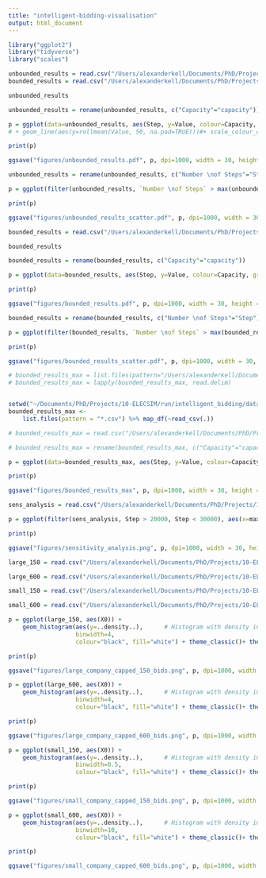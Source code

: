 ```yaml
---
title: "intelligent-bidding-visualisation"
output: html_document
---
```


```r
library("ggplot2")
library("tidyverse")
library("scales")
```




```r
unbounded_results = read.csv("/Users/alexanderkell/Documents/PhD/Projects/10-ELECSIM/run/intelligent_bidding/data/results/reward_df.csv")
bounded_results = read.csv("/Users/alexanderkell/Documents/PhD/Projects/10-ELECSIM/run/intelligent_bidding/data/results/reward_df_150.csv")

```


```r
unbounded_results
```

```r
unbounded_results = rename(unbounded_results, c("Capacity"="capacity"))

p = ggplot(data=unbounded_results, aes(Step, y=Value, colour=Capacity, group=Capacity)) + geom_line(alpha=0.8)+ theme_classic()+ theme(text = element_text(size=22.5), plot.margin=grid::unit(c(5,0,0,0), "mm")) + ylab("Average £/MWh Accepted") + scale_x_continuous(labels = comma) + xlab("Number of Steps") 
# + geom_line(aes(y=rollmean(Value, 50, na.pad=TRUE)))#+ scale_colour_continuous(formatter = comma)

print(p)

ggsave("figures/unbounded_results.pdf", p, dpi=1000, width = 30, height = 20, units = "cm")
```

```r

unbounded_results = rename(unbounded_results, c("Number \nof Steps"="Step"))

p = ggplot(filter(unbounded_results, `Number \nof Steps` > max(unbounded_results$`Number \nof Steps`)-40000), aes(x=Capacity, y=Value, color=`Number \nof Steps`)) + geom_point(size=3) + theme_classic()+ theme(text = element_text(size=22.5), plot.margin=grid::unit(c(5,0,0,0), "mm")) + ylab("Average £/MWh Accepted") + xlab("Capacity of Agents using RL") + ylim(0,250) + scale_x_continuous(labels = comma)

print(p)

ggsave("figures/unbounded_results_scatter.pdf", p, dpi=1000, width = 30, height = 20, units = "cm")

```



```r
bounded_results = read.csv("/Users/alexanderkell/Documents/PhD/Projects/10-ELECSIM/run/intelligent_bidding/data/results/reward_df_150.csv")

bounded_results

```

```r
bounded_results = rename(bounded_results, c("Capacity"="capacity"))

p = ggplot(data=bounded_results, aes(Step, y=Value, colour=Capacity, group=Capacity)) + geom_line(alpha=0.8)+ theme_classic()+ theme(text = element_text(size=22.5), plot.margin=grid::unit(c(0,0,0,0), "mm")) + ylab("Average £/MWh Accepted") + scale_x_continuous(labels = comma) + xlab("Number of Steps") #+ geom_line(aes(y=rollmean(Value, 50, na.pad=TRUE))) #+ scale_colour_continuous(formatter = comma)

print(p)

ggsave("figures/bounded_results.pdf", p, dpi=1000, width = 30, height = 20, units = "cm")

```


```r
bounded_results = rename(bounded_results, c("Number \nof Steps"="Step"))

p = ggplot(filter(bounded_results, `Number \nof Steps` > max(bounded_results$`Number \nof Steps`)-40000), aes(x=Capacity, y=Value, color=`Number \nof Steps`)) + geom_point(size=3) + theme_classic()+ theme(text = element_text(size=22.5), plot.margin=grid::unit(c(5,0,0,0), "mm")) + scale_x_continuous(labels = comma) + ylab("Average £/MWh Accepted") + xlab("Capacity of Agents using RL") + ylim(0,85)

print(p)

ggsave("figures/bounded_results_scatter.pdf", p, dpi=1000, width = 30, height = 20, units = "cm")

```


```r
# bounded_results_max = list.files(pattern="/Users/alexanderkell/Documents/PhD/Projects/10-ELECSIM/run/intelligent_bidding/data/rl_rewards/max/unbounded/*.csv")
# bounded_results_max = lapply(bounded_results_max, read.delim)


setwd("~/Documents/PhD/Projects/10-ELECSIM/run/intelligent_bidding/data/rl_rewards/max/unbounded/")
bounded_results_max <-
    list.files(pattern = "*.csv") %>% map_df(~read_csv(.))

```

```r
# bounded_results_max = read.csv("/Users/alexanderkell/Documents/PhD/Projects/10-ELECSIM/run/intelligent_bidding/data/rl_rewards/max/unbounded/")

# bounded_results_max = rename(bounded_results_max, c("Capacity"="capacity"))

p = ggplot(data=bounded_results_max, aes(Step, y=Value, colour=Capacity, group=Capacity)) + geom_line(alpha=0.8)+ theme_classic()+ theme(text = element_text(size=22.5), plot.margin=grid::unit(c(0,0,0,0), "mm")) + ylab("Average £/MWh Accepted") + xlab("Number of Steps") #+ geom_line(aes(y=rollmean(Value, 50, na.pad=TRUE))) #+ scale_colour_continuous(formatter = comma)

print(p)

ggsave("figures/bounded_results_max", p, dpi=1000, width = 30, height = 20, units = "cm")
```

```r
sens_analysis = read.csv("/Users/alexanderkell/Documents/PhD/Projects/10-ELECSIM/run/intelligent_bidding/data/processed/sensitivity_analysis/sensitivity_analysis_results.csv")

p = ggplot(filter(sens_analysis, Step > 20000, Step < 30000), aes(x=max_bid, y=Value, color=Step)) + geom_point() + geom_smooth() + xlab("Capped bid level (£/MWh)") + ylab("Average accepted bid (£/MWh)")+ theme_classic()+ theme(text = element_text(size=22.5), plot.margin=grid::unit(c(0,0,0,0), "mm")) + stat_summary(geom = "errorbar", fun.data = mean_se)

print(p)

ggsave("figures/sensitivity_analysis.png", p, dpi=1000, width = 30, height = 20, units = "cm")


```


```r

large_150 = read.csv("/Users/alexanderkell/Documents/PhD/Projects/10-ELECSIM/run/intelligent_bidding/data/processed/bids/large_company_150.csv")

large_600 = read.csv("/Users/alexanderkell/Documents/PhD/Projects/10-ELECSIM/run/intelligent_bidding/data/processed/bids/set_of_bids_df_large_company_600.csv")

small_150 = read.csv("/Users/alexanderkell/Documents/PhD/Projects/10-ELECSIM/run/intelligent_bidding/data/processed/bids/set_of_bids_df_small_company_150.csv")

small_600 = read.csv("/Users/alexanderkell/Documents/PhD/Projects/10-ELECSIM/run/intelligent_bidding/data/processed/bids/set_of_bids_df_small_company_600.csv")

```

```r

p = ggplot(large_150, aes(X0)) + 
    geom_histogram(aes(y=..density..),      # Histogram with density instead of count on y-axis
                   binwidth=4,
                   colour="black", fill="white") + theme_classic()+ theme(text = element_text(size=22.5), plot.margin=grid::unit(c(0,0,0,0), "mm")) + xlab("Prices bid (£/MWh)") + ylab("Density")

print(p)

ggsave("figures/large_company_capped_150_bids.png", p, dpi=1000, width = 30, height = 20, units = "cm")


```

```r


p = ggplot(large_600, aes(X0)) + 
    geom_histogram(aes(y=..density..),      # Histogram with density instead of count on y-axis
                   binwidth=4,
                   colour="black", fill="white") + theme_classic()+ theme(text = element_text(size=22.5), plot.margin=grid::unit(c(0,0,0,0), "mm")) + xlab("Prices bid (£/MWh)") + ylab("Density")

print(p)

ggsave("figures/large_company_capped_600_bids.png", p, dpi=1000, width = 30, height = 20, units = "cm")

```


```r
p = ggplot(small_150, aes(X0)) + 
    geom_histogram(aes(y=..density..),      # Histogram with density instead of count on y-axis
                   binwidth=0.5,
                   colour="black", fill="white") + theme_classic()+ theme(text = element_text(size=22.5), plot.margin=grid::unit(c(0,0,0,0), "mm")) + xlab("Prices bid (£/MWh)") + ylab("Density")

print(p)

ggsave("figures/small_company_capped_150_bids.png", p, dpi=1000, width = 30, height = 20, units = "cm")


```


```r
p = ggplot(small_600, aes(X0)) + 
    geom_histogram(aes(y=..density..),      # Histogram with density instead of count on y-axis
                   binwidth=10,
                   colour="black", fill="white") + theme_classic()+ theme(text = element_text(size=22.5), plot.margin=grid::unit(c(0,0,0,0), "mm")) + xlab("Prices bid (£/MWh)") + ylab("Density")

print(p)

ggsave("figures/small_company_capped_600_bids.png", p, dpi=1000, width = 30, height = 20, units = "cm")


```
